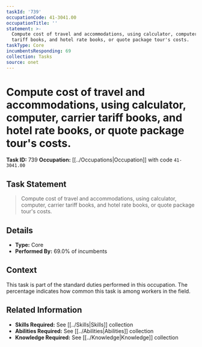 ```yaml
---
taskId: '739'
occupationCode: 41-3041.00
occupationTitle: ''
statement: >-
  Compute cost of travel and accommodations, using calculator, computer, carrier
  tariff books, and hotel rate books, or quote package tour's costs.
taskType: Core
incumbentsResponding: 69
collection: Tasks
source: onet
---
```

# Compute cost of travel and accommodations, using calculator, computer, carrier tariff books, and hotel rate books, or quote package tour's costs.

**Task ID:** 739
**Occupation:** [[../Occupations|Occupation]] with code `41-3041.00`

## Task Statement

> Compute cost of travel and accommodations, using calculator, computer, carrier tariff books, and hotel rate books, or quote package tour's costs.

## Details

- **Type:** Core
- **Performed By:** 69.0% of incumbents

## Context

This task is part of the standard duties performed in this occupation. The percentage indicates how common this task is among workers in the field.

## Related Information

- **Skills Required:** See [[../Skills|Skills]] collection
- **Abilities Required:** See [[../Abilities|Abilities]] collection
- **Knowledge Required:** See [[../Knowledge|Knowledge]] collection
